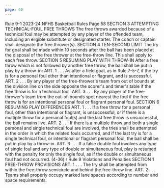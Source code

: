 ```yaml
---
page: 60
---
```


Rule 9-1 2023-24 NFHS Basketball Rules Page 58 SECTION 3 ATTEMPTING TECHNICAL-FOUL FREE THROWS The free throws awarded because of a technical foul may be attempted by any player of the offended team, including an eligible substitute or designated starter. The coach or captain shall designate the free thrower(s). SECTION 4 TEN-SECOND LIMIT The try for goal shall be made within 10 seconds after the ball has been placed at the disposal of the free thrower at the free-throw line. This shall apply to each free throw. SECTION 5 RESUMING PLAY WITH THROW-IN After a free throw which is not followed by another free throw, the ball shall be put in play by a throw-in: ART. 1 . . . As after a field goal, as in Rule 7-5-7, if the try is for a personal foul other than intentional or flagrant, and is successful. ART. 2 . . . By any player of the free-thrower's team from out of bounds at the division line on the side opposite the scorer's and timer's table if the free throw is for a technical foul. ART. 3 . . . By any player of the free-thrower's team from the out-of-bounds spot nearest the foul if the free throw is for an intentional personal foul or flagrant personal foul. SECTION 6 RESUMING PLAY DIFFERENCES ART. 1 . . . If a free throw for a personal foul, other than intentional or flagrant, is unsuccessful, or if there is a multiple throw for a personal foul(s) and the last free throw is unsuccessful, the ball remains live. ART. 2 . . . If there is a multiple throw and both a single personal and single technical foul are involved, the tries shall be attempted in the order in which the related fouls occurred, and if the last try is for a single technical foul, or intentional or flagrant personal foul, the ball shall be put in play by a throw-in. ART. 3 . . . If a false double foul involves any type of single foul and any type of double or simultaneous foul, play is resumed with the penalty for only the single foul, as if the double or simultaneous foul had not occurred. (4-36) r Rule 9 Violations and Penalties SECTION 1 FREE-THROW PROVISIONS ART. 1 . . . The try shall be attempted from within the free-throw semicircle and behind the free-throw line. ART. 2 . . . Teams shall properly occupy marked lane spaces according to number and space requirements.
